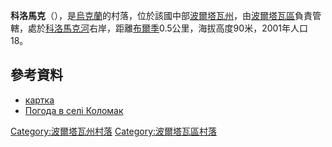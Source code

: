 {{coord|49|39|17|N|34|51|49|E|scale:100000_region:UA|display=title}}

'''科洛馬克'''（{{lang-uk|Коломак}}），是[[烏克蘭|烏克蘭]]的村落，位於該國中部[[波爾塔瓦州|波爾塔瓦州]]，由[[波爾塔瓦區|波爾塔瓦區]]負責管轄，處於[[科洛馬克河|科洛馬克河]]右岸，距離[[布爾季_(波爾塔瓦區)|布爾季]]0.5公里，海拔高度90米，2001年人口18。

==參考資料==
* [http://gska2.rada.gov.ua/pls/z7502/A005?rdat1=20.11.2007&rf7571=26479 картка]{{dead link|date=2018年4月 |bot=InternetArchiveBot |fix-attempted=yes }}
* [http://weather.in.ua/ua/poltavskaja/11121 Погода в селі Коломак] {{Wayback|url=http://weather.in.ua/ua/poltavskaja/11121 |date=20111219194527 }}

{{DEFAULTSORT:Коломак}}
[[Category:波爾塔瓦州村落|Category:波爾塔瓦州村落]]
[[Category:波爾塔瓦區村落|Category:波爾塔瓦區村落]]


{{Poltava-geo-stub}}